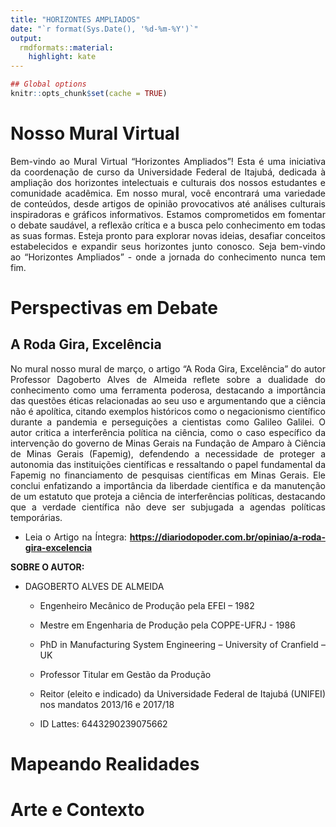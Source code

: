 ```yaml
---
title: "HORIZONTES AMPLIADOS"
date: "`r format(Sys.Date(), '%d-%m-%Y')`"
output:
  rmdformats::material:
    highlight: kate
---
```



```r
## Global options
knitr::opts_chunk$set(cache = TRUE)
```

<div style="text-align: justify">

# Nosso Mural Virtual

Bem-vindo ao Mural Virtual "Horizontes Ampliados"! Esta é uma iniciativa da 
coordenação de curso da Universidade Federal de Itajubá, dedicada à ampliação 
dos horizontes intelectuais e culturais dos nossos estudantes e comunidade 
acadêmica. Em nosso mural, você encontrará uma variedade de conteúdos, desde 
artigos de opinião provocativos até análises culturais inspiradoras e gráficos 
informativos. Estamos comprometidos em fomentar o debate saudável, a reflexão 
crítica e a busca pelo conhecimento em todas as suas formas. Esteja pronto para 
explorar novas ideias, desafiar conceitos estabelecidos e expandir seus 
horizontes junto conosco. Seja bem-vindo ao "Horizontes Ampliados" - onde a 
jornada do conhecimento nunca tem fim.

# Perspectivas em Debate

## A Roda Gira, Excelência

No mural nosso mural de março, o artigo "A Roda Gira, Excelência" do autor 
Professor Dagoberto Alves de Almeida reflete sobre a dualidade do conhecimento 
como uma ferramenta poderosa, destacando a importância das questões éticas 
relacionadas ao seu uso e argumentando que a ciência não é apolítica, citando 
exemplos históricos como o negacionismo científico durante a pandemia e 
perseguições a cientistas como Galileo Galilei. O autor critica a interferência 
política na ciência, como o caso específico da intervenção do governo de Minas 
Gerais na Fundação de Amparo à Ciência de Minas Gerais (Fapemig), defendendo a 
necessidade de proteger a autonomia das instituições científicas e ressaltando 
o papel fundamental da Fapemig no financiamento de pesquisas científicas em 
Minas Gerais. Ele conclui enfatizando a importância da liberdade científica e 
da manutenção de um estatuto que proteja a ciência de interferências políticas, 
destacando que a verdade científica não deve ser subjugada a agendas políticas 
temporárias.

- Leia o Artigo na Íntegra: [**https://diariodopoder.com.br/opiniao/a-roda-gira-excelencia**](https://diariodopoder.com.br/opiniao/a-roda-gira-excelencia)

**SOBRE O AUTOR:**

- DAGOBERTO ALVES DE ALMEIDA

  - Engenheiro Mecânico de Produção pela EFEI – 1982

  - Mestre em Engenharia de Produção pela COPPE-UFRJ - 1986

  - PhD in Manufacturing System Engineering – University of Cranfield – UK

  - Professor Titular em Gestão da Produção 

  - Reitor (eleito e indicado) da Universidade Federal de Itajubá (UNIFEI) nos mandatos 2013/16 e     2017/18

  - ID Lattes: 6443290239075662


# Mapeando Realidades

# Arte e Contexto